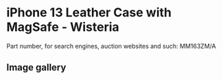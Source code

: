 
# iPhone 13 Leather Case with MagSafe - Wisteria

Part number, for search engines, auction websites and such: MM163ZM/A

## Image gallery

<div style={{ width: "768px" }}>
  <GalleryComponent
    images={[
      {
        original: "/everysource/MM163.webp",
        thumbnail: "/everypreview/MM163.webp",
      },
      {
        original: "/everysource/MM163_AV1.webp",
        thumbnail: "/everypreview/MM163_AV1.webp",
      },
      {
        original: "/everysource/MM163_AV2.webp",
        thumbnail: "/everypreview/MM163_AV2.webp",
      },
      {
        original: "/everysource/MM163_AV3.webp",
        thumbnail: "/everypreview/MM163_AV3.webp",
      },
      {
        original: "/everysource/MM163_AV4.webp",
        thumbnail: "/everypreview/MM163_AV4.webp",
      },
      {
        original: "/everysource/MM163_AV5.webp",
        thumbnail: "/everypreview/MM163_AV5.webp",
      },
      {
        original: "/everysource/MM163_AV6.webp",
        thumbnail: "/everypreview/MM163_AV6.webp",
      },
      {
        original: "/everysource/MM163_AV7.webp",
        thumbnail: "/everypreview/MM163_AV7.webp",
      }
    ]}
  />
</div>